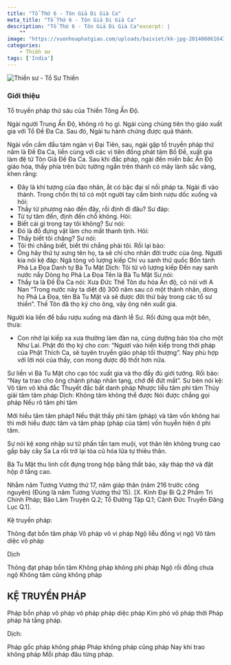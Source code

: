 ```yaml
---
title: "Tổ Thứ 6 - Tôn Giả Di Già Ca"
meta_title: "Tổ Thứ 6 - Tôn Giả Di Già Ca"
description: "Tổ Thứ 6 - Tôn Giả Di Già Ca"excerpt: |
    ""
image: "https://vuonhoaphatgiao.com/uploads/baiviet/kk-jpg-20140606164350vb2EF9ycw1.jpg"
categories:
    - Thiền sư
tags: ['India']
---
```


<img
  decoding="async"
  src="https://vuonhoaphatgiao.com/uploads/baiviet/kk-jpg-20140606164350vb2EF9ycw1.jpg"
  alt="Thiền sư - Tổ Sư Thiền"
/>

### Giới thiệu

Tổ truyền pháp thứ sáu của Thiền Tông Ấn Độ.

Ngài người Trung Ấn Độ, không rõ họ gì.
Ngài cùng chúng tiên thọ giáo xuất gia với Tổ Đề Đa Ca. Sau đó, Ngài tu hành chứng được quả thánh.

Ngài vốn cầm đầu tám ngàn vị Đại Tiên, sau, ngài gặp tổ truyền pháp thứ năm là Đề Đa Ca, liền cùng với các vị tiên đồng phát tâm Bồ Đề, xuất gia làm đệ tử Tôn Giả Đề Đa Ca. Sau khi đắc pháp, ngài đến miền bắc Ấn Độ giáo hóa, thấy phía trên bức tường ngắn trên thành có mây lành sắc vàng, khen rằng:

- Đây là khí tượng của đạo nhân, ắt có bậc đại sĩ nối pháp ta.
  Ngài đi vào thành. Trong chốn thị tứ có một người tay cầm bình rượu dốc xuống và hỏi:
- Thầy từ phương nào đến đây, rồi định đi đâu?
  Sư đáp:
- Từ tự tâm đến, định đến chỗ không.
  Hỏi:
- Biết cái gì trong tay tôi không?
  Sư nói:
- Đó là đồ đựng vật làm cho mất thanh tịnh.
  Hỏi:
- Thầy biết tôi chăng?
  Sư nói:
- Tôi thì chẳng biết, biết thì chẳng phải tôi.
  Rồi lại bảo:
- Ông hãy thử tự xưng tên họ, ta sẽ chỉ cho nhân đời trước của ông.
  Người kia nói kệ đáp:
  Ngã tòng vô lượng kiếp
  Chí vu sanh thử quốc
  Bổn tánh Phả La Đọa
  Danh tự Bà Tu Mật
  Dịch:
  Tôi từ vô lượng kiếp
  Đến nay sanh nước nầy
  Dòng họ Phả La Đọa
  Tên là Bà Tu Mật
  Sư nói:
- Thầy ta là Đề Đa Ca nói: Xưa Đức Thế Tôn du hóa Ấn độ, có nói với A Nan “Trong nước này ta diệt độ 300 năm sau có một thánh nhân, dòng họ Phả La Đọa, tên Bà Tu Mật và sẽ được đời thứ bảy trong các tổ sư thiền”. Thế Tôn đã thọ ký cho ông, vậy ông nên xuất gia.

Người kia liền để bầu rượu xuống mà đảnh lễ Sư. Rồi đứng qua một bên, thưa:

- Con nhớ lại kiếp xa xưa thường làm đàn na, cúng dường bảo tòa cho một Như Lai. Phật đó thọ ký cho con: “Ngươi vào hiền kiếp trong thời pháp của Phật Thích Ca, sẽ tuyên truyền giáo pháp tối thượng”. Nay phù hợp với lời nói của thầy, con mong được độ thốt hơn nữa.

Sư liền vì Bà Tu Mật cho cạo tóc xuất gia và thọ đầy đủ giới tướng. Rồi bảo: “Nay ta trao cho ông chánh pháp nhãn tạng, chớ để đứt mất”. Sư bèn nói kệ:
Vô tâm vô khả đắc
Thuyết đắc bất danh pháp
Nhược liễu tâm phi tâm
Thủy giải tâm tâm pháp
Dịch:
Không tâm không thể được
Nói được chẳng gọi pháp
Nếu rõ tâm phi tâm

Mới hiểu tâm tâm pháp1 Nếu thật thấy phi tâm (pháp) và tâm vốn không hai thì mới hiểu được tâm và tâm pháp (pháp của tâm) vốn huyễn hiện ở phi tâm.

Sư nói kệ xong nhập sư tử phấn tấn tam muội, vọt thân lên không trung cao gấp bảy cây Sa La rồi trở lại tòa cũ hóa lửa tự thiêu thân.

Bà Tu Mật thu linh cốt đựng trong hộp bằng thất bảo, xây tháp thờ và đặt hộp ở tầng cao.

Nhằm năm Tương Vương thứ 17, năm giáp thân (năm 216 trước công nguyên) (Đúng là năm Tương Vương thứ 15).
[X. Kinh Đại Bi Q.2 Phẩm Trì Chính Pháp; Bảo Lâm Truyện Q.2; Tổ Đường Tập Q.1; Cảnh Đức Truyền Đăng Lục Q.1].

Kệ truyền pháp:

Thông đạt bổn tâm pháp
Vô pháp vô vi pháp
Ngộ liễu đồng vị ngộ
Vô tâm diệc vô pháp

Dịch

Thông đạt pháp bổn tâm
Không pháp không phi pháp
Ngộ rồi đồng chưa ngộ
Không tâm cũng không pháp

<h2>KỆ TRUYỀN PHÁP</h2>

Pháp bổn pháp vô pháp
vô pháp pháp diệc pháp
Kim phó vô pháp thời
Pháp pháp hà tằng pháp.

Dịch:

Pháp gốc pháp không pháp
Pháp không pháp cũng pháp
Nay khi trao không pháp
Mỗi pháp đâu từng pháp.
